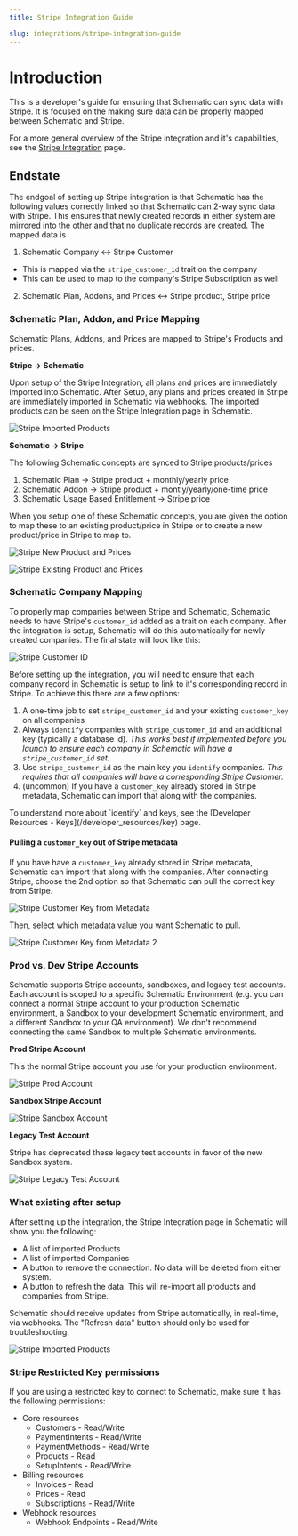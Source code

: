 ```yaml
---
title: Stripe Integration Guide

slug: integrations/stripe-integration-guide
---
```


# Introduction

This is a developer's guide for ensuring that Schematic can sync data with Stripe. It is focused on the making sure data can be properly mapped between Schematic and Stripe.

For a more general overview of the Stripe integration and it's capabilities, see the [Stripe Integration](/integrations/stripe) page.

## Endstate

The endgoal of setting up Stripe integration is that Schematic has the following values correctly linked so that Schematic can 2-way sync data with Stripe. This ensures that newly created records in either system are mirrored into the other and that no duplicate records are created. The mapped data is

1. Schematic Company ↔ Stripe Customer
  - This is mapped via the `stripe_customer_id` trait on the company
  - This can be used to map to the company's Stripe Subscription as well
2. Schematic Plan, Addons, and Prices ↔ Stripe product, Stripe price

### Schematic Plan, Addon, and Price Mapping

Schematic Plans, Addons, and Prices are mapped to Stripe's Products and prices. 

**Stripe → Schematic**

Upon setup of the Stripe Integration, all plans and prices are immediately imported into Schematic. After Setup, any plans and prices created in Stripe are immediately imported in Schematic via webhooks. The imported products can be seen on the Stripe Integration page in Schematic.

![Stripe Imported Products](../../assets/images/stripe/stripe-import-view.png)

**Schematic → Stripe**

The following Schematic concepts are synced to Stripe products/prices

1. Schematic Plan → Stripe product + monthly/yearly price
2. Schematic Addon → Stripe product + montly/yearly/one-time price
3. Schematic Usage Based Entitlement → Stripe price

When you setup one of these Schematic concepts, you are given the option to map these to an existing product/price in Stripe or to create a new product/price in Stripe to map to. 

![Stripe New Product and Prices](../../assets/images/stripe/stripe-new-product-prices.png)

![Stripe Existing Product and Prices](../../assets/images/stripe/stripe-existing-product-prices.png)

### Schematic Company Mapping

To properly map companies between Stripe and Schematic, Schematic needs to have Stripe's `customer_id` added as a trait on each company. After the integration is setup, Schematic will do this automatically for newly created companies. The final state will look like this:

![Stripe Customer ID](../../assets/images/stripe/stripe-customer-id.png)

Before setting up the integration, you will need to ensure that each company record in Schematic is setup to link to it's corresponding record in Stripe. To achieve this there are a few options:

1. A one-time job to set `stripe_customer_id` and your existing `customer_key` on all companies
2. Always `identify` companies with `stripe_customer_id` and an additional key (typically a database id). *This works best if implemented before you launch to ensure each company in Schematic will have a `stripe_customer_id` set.* 
3. Use `stripe_customer_id` as the main key you `identify` companies. *This requires that all companies will have a corresponding Stripe Customer.*
4. (uncommon) If you have a `customer_key` already stored in Stripe metadata, Schematic can import that along with the companies. 

<Info>
To understand more about `identify` and keys, see the [Developer Resources - Keys](/developer_resources/key) page.
</Info>

#### Pulling a `customer_key` out of Stripe metadata

If you have have a `customer_key` already stored in Stripe metadata, Schematic can import that along with the companies. After connecting Stripe, choose the 2nd option so that Schematic can pull the correct key from Stripe. 

![Stripe Customer Key from Metadata](../../assets/images/stripe/stripe-customer-key-metadata-1.png)

Then, select which metadata value you want Schematic to pull.

![Stripe Customer Key from Metadata 2](../../assets/images/stripe/stripe-customer-key-metadata-2.png)

### Prod vs. Dev Stripe Accounts

Schematic supports Stripe accounts, sandboxes, and legacy test accounts. Each account is scoped to a specific Schematic Environment (e.g. you can connect a normal Stripe account to your production Schematic environment, a Sandbox to your development Schematic environment, and a different Sandbox to your QA environment). We don't recommend connecting the same Sandbox to multiple Schematic environments.

**Prod Stripe Account**

This the normal Stripe account you use for your production environment.

![Stripe Prod Account](../../assets/images/stripe/stripe-prod-setup.png)

**Sandbox Stripe Account**

![Stripe Sandbox Account](../../assets/images/stripe/stripe-sandbox-setup.png)

**Legacy Test Account**

Stripe has deprecated these legacy test accounts in favor of the new Sandbox system.

![Stripe Legacy Test Account](../../assets/images/stripe/stripe-legacy-test-setup.png)

### What existing after setup

After setting up the integration, the Stripe Integration page in Schematic will show you the following:

- A list of imported Products
- A list of imported Companies
- A button to remove the connection. No data will be deleted from either system.
- A button to refresh the data. This will re-import all products and companies from Stripe.

<Info>Schematic should receive updates from Stripe automatically, in real-time, via webhooks. The "Refresh data" button should only be used for troubleshooting.</Info>

![Stripe Imported Products](../../assets/images/stripe/stripe-import-view.png)

### Stripe Restricted Key permissions

If you are using a restricted key to connect to Schematic, make sure it has the following permissions:

- Core resources
  - Customers - Read/Write
  - PaymentIntents - Read/Write
  - PaymentMethods - Read/Write
  - Products - Read
  - SetupIntents - Read/Write
- Billing resources
  - Invoices - Read
  - Prices - Read
  - Subscriptions - Read/Write
- Webhook resources
  - Webhook Endpoints - Read/Write
